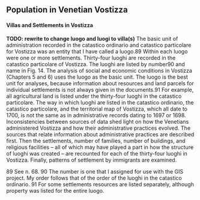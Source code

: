 ## Population in Venetian Vostizza {#venetian-population}

#### Villas and Settlements in Vostizza
**TODO: rewrite to change luogo and luogi to villa(s)**
The basic unit of administration recorded in the catastico ordinario and catastico particolare for Vostizza was an entity that I have called a luogo.89 Within each luogo were one or more settlements. Thirty-four luoghi are recorded in the catastico particolare of Vostizza. The luoghi are listed by number90 and name in Fig. 14.
The analysis of social and economic conditions in Vostizza (Chapters 5 and 6) uses the luogo as the basic unit. The luogo is the best unit for analyses, because information about resources and land parcels for individual settlements is not always given in the documents.91 For example, all agricultural land is listed under the thirty-four luoghi in the catastico particolare.
The way in which luoghi are listed in the catastico ordinario, the catastico particolare, and the territorial map of Vostizza, which all date to 1700, is not the same as in administrative records dating to 1697 or 1698. Inconsistencies between sources of data shed light on how the Venetians administered Vostizza and how their administrative practices evolved. The sources that relate information about administrative practices are described first. Then the settlements, number of families, number of buildings, and religious facilities – all of which may have played a part in how the structure of luoghi was created – are recounted for each of the thirty-four luoghi in Vostizza. Finally, patterns of settlement by immigrants are examined.


89 See n. 68.
90 The number is one that I assigned for use with the GIS project. My order follows that of the order of the luoghi in the catastico ordinario.
91 For some settlements resources are listed separately, although property was listed for the entire luogo.
